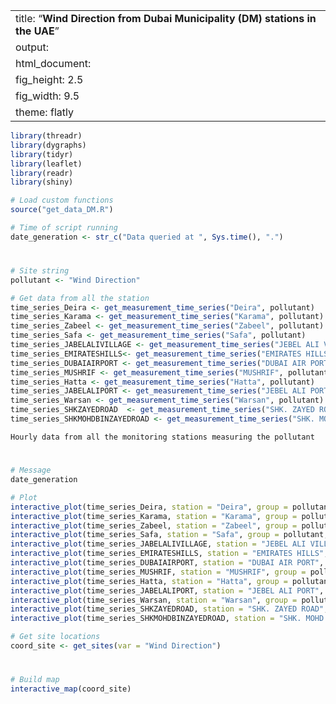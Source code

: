 
---
title: "**Wind Direction from Dubai Municipality (DM) stations in the UAE**"
output:
  html_document:
    fig_height: 2.5
    fig_width: 9.5
    theme: flatly
---

```{r set_up, message = FALSE, echo = FALSE, warning = FALSE}
library(threadr)
library(dygraphs)
library(tidyr)
library(leaflet)
library(readr)
library(shiny)

# Load custom functions
source("get_data_DM.R")

# Time of script running
date_generation <- str_c("Data queried at ", Sys.time(), ".")
```
# 

## 
```{r import_data, message = FALSE, echo = FALSE, results = "hide", cache = TRUE}

# Site string
pollutant <- "Wind Direction"

# Get data from all the station
time_series_Deira <- get_measurement_time_series("Deira", pollutant)
time_series_Karama <- get_measurement_time_series("Karama", pollutant)
time_series_Zabeel <- get_measurement_time_series("Zabeel", pollutant)
time_series_Safa <- get_measurement_time_series("Safa", pollutant)
time_series_JABELALIVILLAGE <- get_measurement_time_series("JEBEL ALI VILLAGE", pollutant)
time_series_EMIRATESHILLS<- get_measurement_time_series("EMIRATES HILLS", pollutant)
time_series_DUBAIAIRPORT <- get_measurement_time_series("DUBAI AIR PORT", pollutant)
time_series_MUSHRIF <- get_measurement_time_series("MUSHRIF", pollutant)
time_series_Hatta <- get_measurement_time_series("Hatta", pollutant)
time_series_JABELALIPORT <- get_measurement_time_series("JEBEL ALI PORT", pollutant)
time_series_Warsan <- get_measurement_time_series("Warsan", pollutant)
time_series_SHKZAYEDROAD  <- get_measurement_time_series("SHK. ZAYED ROAD", pollutant)
time_series_SHKMOHDBINZAYEDROAD <- get_measurement_time_series("SHK. MOHD. BIN ZAYED ROAD", pollutant)

```

 `Hourly data from all the monitoring stations measuring the pollutant`
 
# 

## 

```{r plot_NCMS_Wind Direction, echo = FALSE, cache = TRUE}
# Message
date_generation

# Plot
interactive_plot(time_series_Deira, station = "Deira", group = pollutant, pollu= "Wind Direction")
interactive_plot(time_series_Karama, station = "Karama", group = pollutant, pollu= "Wind Direction")
interactive_plot(time_series_Zabeel, station = "Zabeel", group = pollutant, pollu= "Wind Direction")
interactive_plot(time_series_Safa, station = "Safa", group = pollutant, pollu= "Wind Direction")
interactive_plot(time_series_JABELALIVILLAGE, station = "JEBEL ALI VILLAGE", group = pollutant, pollu= "Wind Direction")
interactive_plot(time_series_EMIRATESHILLS, station = "EMIRATES HILLS", group = pollutant, pollu= "Wind Direction")
interactive_plot(time_series_DUBAIAIRPORT, station = "DUBAI AIR PORT", group = pollutant, pollu= "Wind Direction")
interactive_plot(time_series_MUSHRIF, station = "MUSHRIF", group = pollutant, pollu= "Wind Direction")
interactive_plot(time_series_Hatta, station = "Hatta", group = pollutant, pollu= "Wind Direction")
interactive_plot(time_series_JABELALIPORT, station = "JEBEL ALI PORT", group = pollutant, pollu= "Wind Direction")
interactive_plot(time_series_Warsan, station = "Warsan", group = pollutant, pollu= "Wind Direction")
interactive_plot(time_series_SHKZAYEDROAD, station = "SHK. ZAYED ROAD", group = pollutant, pollu= "Wind Direction")
interactive_plot(time_series_SHKMOHDBINZAYEDROAD, station = "SHK. MOHD. BIN ZAYED ROAD", group = pollutant, pollu= "Wind Direction")

```


```{r import_data_for_map, message = FALSE, echo = FALSE, results = "hide", cache = TRUE}
# Get site locations
coord_site <- get_sites(var = "Wind Direction")

```
#
 
##

```{r map, fig.height = 8, echo = FALSE, message = FALSE, cache = TRUE}
# Build map
interactive_map(coord_site)
```

 
 